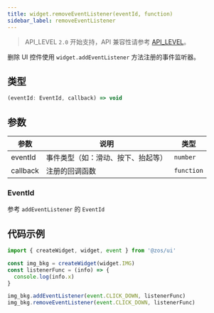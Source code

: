 ```yaml
---
title: widget.removeEventListener(eventId, function)
sidebar_label: removeEventListener
---
```


> API_LEVEL `2.0` 开始支持，API 兼容性请参考 [API_LEVEL](../../../../guides/framework/device/compatibility.md)。

删除 UI 控件使用 `widget.addEventListener` 方法注册的事件监听器。

## 类型

```ts
(eventId: EventId, callback) => void
```

## 参数

| 参数     | 说明                               | 类型       |
| -------- | ---------------------------------- | ---------- |
| eventId  | 事件类型（如：滑动、按下、抬起等） | `number`   |
| callback | 注册的回调函数                     | `function` |

### EventId

参考 `addEventListener` 的 `EventId`

## 代码示例

```js
import { createWidget, widget, event } from '@zos/ui'

const img_bkg = createWidget(widget.IMG)
const listenerFunc = (info) => {
  console.log(info.x)
}

img_bkg.addEventListener(event.CLICK_DOWN, listenerFunc)
img_bkg.removeEventListener(event.CLICK_DOWN, listenerFunc)
```
